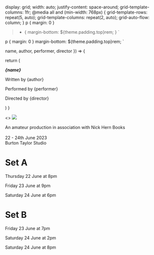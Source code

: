 
  display: grid;
  width: auto;
  justify-content: space-around;
  grid-template-columns: 1fr;
  @media all and (min-width: 768px) { 
    grid-template-rows: repeat(5, auto);
    grid-template-columns: repeat(2, auto);
    grid-auto-flow: column;
  }
  p {
    margin: 0
  }
  > * {
    margin-bottom: ${theme.padding.top}rem;
  }
`

  p {
    margin: 0
  }
  margin-bottom: ${theme.padding.top}rem;
`

  name, author, performer, director
}) => {

return (

<PerformanceDiv>
  <p>
    <b>
      <em>{name}</em>
    </b>
  </p>
  <p>Written by {author}</p>
  <p>Performed by {performer}</p>
  <p>Directed by {director}</p>
</PerformanceDiv>
) }

<>
  <img src={QueersLogo} />
  <p style={{ textAlign: "center" }}>
    <span>An amateur production in association with Nick Hern Books</span>
    <br />
    <br />
    <span>22 - 24th June 2023</span>
    <br />
    <span>Burton Taylor Studio</span>
  </p>
  <PerformanceLayout>
    <h1>Set A</h1>
    <div>
      <p>Thursday 22 June at 8pm</p>
      <p>Friday 23 June at 9pm</p>
      <p>Saturday 24 June at 6pm</p>
    </div>
    <Performance
      name="The Man on the Platform"
      author="Mark Gatiss"
      performer="Nathan Peter Grassi"
      director="Glen Young"
    />
    <Performance
      name="Missing Alice"
      author="Jon Bradfield"
      performer="Victoria Wilson"
      director="Simon Tavener"
    />
    <Performance
      name="I Miss the War"
      author="Matthew Baldwin"
      performer="Robert Bristow"
      director="Wayne T Brown"
    />
    <h1> Set B </h1>
    <div>
      <p>Friday 23 June at 7pm</p>
      <p>Saturday 24 June at 2pm</p>
      <p>Saturday 24 June at 8pm</p>
    </div>
    <Performance
      name="The Perfect Gentleman"
      author="Jackie Clune"
      performer="Niamh Simpson"
      director="Wayne T Brown"
    />
    <Performance
      name="More Anger"
      author="Brian Fillis"
      performer="Chris Johnstone"
      director="Glen Young"
    />
    <Performance
      name="Something Borrowed"
      author="Gareth McLean"
      performer="David Guthrie"
      director="Simon Tavener"
    />
  </PerformanceLayout>
</>
